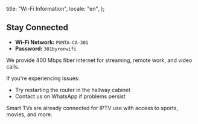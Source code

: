   title: "Wi-Fi Information",
  locale: "en",
};

## Stay Connected

- **Wi-Fi Network:** `PUNTA-CA-301`
- **Password:** `301byronwifi`

We provide 400 Mbps fiber internet for streaming, remote work, and video calls. 

If you're experiencing issues:
- Try restarting the router in the hallway cabinet
- Contact us on WhatsApp if problems persist

Smart TVs are already connected for IPTV use with access to sports, movies, and more.
